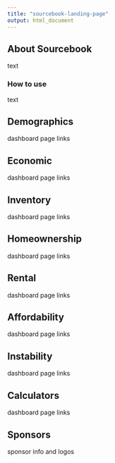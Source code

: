```yaml
---
title: "sourcebook-landing-page"
output: html_document
---
```


## About Sourcebook

text

### How to use

text

## Demographics

dashboard page links

## Economic

dashboard page links

## Inventory

dashboard page links

## Homeownership

dashboard page links

## Rental

dashboard page links

## Affordability

dashboard page links

## Instability

dashboard page links

## Calculators

dashboard page links

## Sponsors

sponsor info and logos